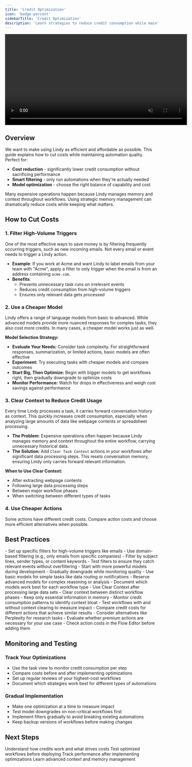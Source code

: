 ```yaml
---
title: 'Credit Optimization'
icon: 'badge-percent'
sidebarTitle: 'Credit Optimization'
description: 'Learn strategies to reduce credit consumption while maintaining automation effectiveness through smart filtering, model selection, and memory management'
---
```

<div style={{ display: 'flex', justifyContent: 'center', margin: '2rem 0' }}>
  <div className="video-card">
    <video
      src="/lindy-brand-assets/credit_optimization.mp4"
      width="600"
      autoPlay
      muted
      loop
      playsInline
      style={{ display: 'block', width: '100%', borderRadius: '16px' }}
    />
  </div>
</div>

## Overview

We want to make using Lindy as efficient and affordable as possible. This guide explains how to cut costs while maintaining automation quality. Perfect for:

- **Cost reduction** - significantly lower credit consumption without sacrificing performance
- **Smart filtering** - only run automations when they're actually needed
- **Model optimization** - choose the right balance of capability and cost

Many expensive operations happen because Lindy manages memory and context throughout workflows. Using strategic memory management can dramatically reduce costs while keeping what matters.

## How to Cut Costs

### 1. Filter High-Volume Triggers

One of the most effective ways to save money is by filtering frequently occurring triggers, such as new incoming emails. Not every email or event needs to trigger a Lindy action.

- **Example**: If you work at Acme and want Lindy to label emails from your team with "Acme", apply a filter to only trigger when the email is from an address containing `acme.com`.
- **Benefits**:
    - Prevents unnecessary task runs on irrelevant events
    - Reduces credit consumption from high-volume triggers
    - Ensures only relevant data gets processed

### 2. Use a Cheaper Model

Lindy offers a range of language models from basic to advanced. While advanced models provide more nuanced responses for complex tasks, they also cost more credits. In many cases, a cheaper model works just as well.

 **Model Selection Strategy:**
- **Evaluate Your Needs:** Consider task complexity. For straightforward responses, summarization, or limited actions, basic models are often effective
- **Experiment:** Try executing tasks with cheaper models and compare outcomes
- **Start Big, Then Optimize:** Begin with bigger models to get workflows right, then gradually downgrade to optimize costs
- **Monitor Performance:** Watch for drops in effectiveness and weigh cost savings against performance

### 3. Clear Context to Reduce Credit Usage

Every time Lindy processes a task, it carries forward conversation history as context. This quickly increases credit consumption, especially when analyzing large amounts of data like webpage contents or spreadsheet processing.

- **The Problem**: Expensive operations often happen because Lindy manages memory and context throughout the entire workflow, carrying unnecessary historical data.
- **The Solution**: Add `Clear Task Context` actions in your workflows after significant data processing steps. This resets conversation memory, ensuring Lindy only carries forward relevant information.

**When to Use Clear Context:**
- After extracting webpage contents
- Following large data processing steps  
- Between major workflow phases
- When switching between different types of tasks

### 4. Use Cheaper Actions

Some actions have different credit costs. Compare action costs and choose more efficient alternatives when possible.

## Best Practices

<AccordionGroup>
  <Accordion title="Trigger Optimization">
    - Set up specific filters for high-volume triggers like emails
    - Use domain-based filtering (e.g., only emails from specific companies)
    - Filter by subject lines, sender types, or content keywords
    - Test filters to ensure they catch relevant events without overfiltering
  </Accordion>

  <Accordion title="Model Management">
    - Start with more powerful models during development
    - Gradually downgrade while monitoring quality
    - Use basic models for simple tasks like data routing or notifications
    - Reserve advanced models for complex reasoning or analysis
    - Document which models work best for each workflow type
  </Accordion>

  <Accordion title="Memory and Context Strategy">
    - Use Clear Context after processing large data sets
    - Clear context between distinct workflow phases
    - Keep only essential information in memory
    - Monitor credit consumption patterns to identify context bloat
    - Test workflows with and without context clearing to measure impact
  </Accordion>

  <Accordion title="Action Selection">
    - Compare credit costs for different actions that achieve similar results
    - Consider alternatives like Perplexity for research tasks
    - Evaluate whether premium actions are necessary for your use case
    - Check action costs in the Flow Editor before adding them
  </Accordion>
</AccordionGroup>

## Monitoring and Testing

### Track Your Optimizations
- Use the task view to monitor credit consumption per step
- Compare costs before and after implementing optimizations
- Set up regular reviews of your highest-cost workflows
- Document which strategies work best for different types of automations

### Gradual Implementation
- Make one optimization at a time to measure impact
- Test model downgrades on non-critical workflows first
- Implement filters gradually to avoid breaking existing automations
- Keep backup versions of workflows before making changes

## Next Steps

<CardGroup cols={2}>
  <Card title="Credits Guide" icon="coins" href="/account-billing/credits">
    Understand how credits work and what drives costs
  </Card>
  
  <Card title="Test Panel" icon="play" href="/testing/test-panel">
    Test optimized workflows before deploying
  </Card>
  
  <Card title="Monitor Your Agents" icon="magnifying-glass" href="/testing/monitoring-your-agents">
    Track performance after implementing optimizations
  </Card>
  
  <Card title="Context Management" icon="database" href="/skills/lindy-utilities/context">
    Learn advanced context and memory management
  </Card>
</CardGroup>